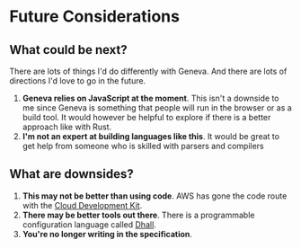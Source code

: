 # Future Considerations

## What could be next?

There are lots of things I'd do differently with Geneva. And there are lots of directions I'd love to go in the future.

1. **Geneva relies on JavaScript at the moment**. This isn't a downside to me since Geneva is something that people will run in the browser or as a build tool. It would however be helpful to explore if there is a better approach like with Rust.
1. **I'm not an expert at building languages like this**. It would be great to get help from someone who is skilled with parsers and compilers

## What are downsides?

1. **This may not be better than using code**. AWS has gone the code route with the [Cloud Development Kit](https://aws.amazon.com/cdk/).
1. **There may be better tools out there**. There is a programmable configuration language called [Dhall](https://dhall-lang.org/).
1. **You're no longer writing in the specification**.
